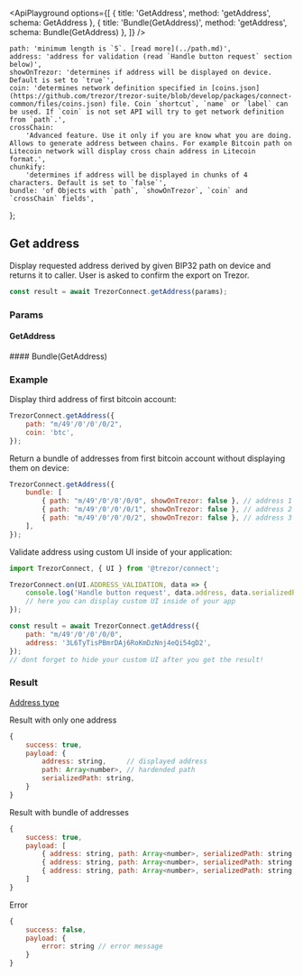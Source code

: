

<ApiPlayground
    options={[
        { title: 'GetAddress', method: 'getAddress', schema: GetAddress },
        { title: 'Bundle(GetAddress)', method: 'getAddress', schema: Bundle(GetAddress) },
    ]}
/>

    path: 'minimum length is `5`. [read more](../path.md)',
    address: 'address for validation (read `Handle button request` section below)',
    showOnTrezor: 'determines if address will be displayed on device. Default is set to `true`',
    coin: 'determines network definition specified in [coins.json](https://github.com/trezor/trezor-suite/blob/develop/packages/connect-common/files/coins.json) file. Coin `shortcut`, `name` or `label` can be used. If `coin` is not set API will try to get network definition from `path`.',
    crossChain:
        'Advanced feature. Use it only if you are know what you are doing. Allows to generate address between chains. For example Bitcoin path on Litecoin network will display cross chain address in Litecoin format.',
    chunkify:
        'determines if address will be displayed in chunks of 4 characters. Default is set to `false`',
    bundle: 'of Objects with `path`, `showOnTrezor`, `coin` and `crossChain` fields',
};

## Get address

Display requested address derived by given BIP32 path on device and returns it to caller. User is asked to confirm the export on Trezor.

```javascript
const result = await TrezorConnect.getAddress(params);
```

### Params

#### GetAddress

<ParamsTable schema={GetAddress} descriptions={paramDescriptions} />
#### Bundle(GetAddress)

<Param name="bundle" type="`Array` of Objects with above schema" />

### Example

Display third address of first bitcoin account:

```javascript
TrezorConnect.getAddress({
    path: "m/49'/0'/0'/0/2",
    coin: 'btc',
});
```

Return a bundle of addresses from first bitcoin account without displaying them on device:

```javascript
TrezorConnect.getAddress({
    bundle: [
        { path: "m/49'/0'/0'/0/0", showOnTrezor: false }, // address 1
        { path: "m/49'/0'/0'/0/1", showOnTrezor: false }, // address 2
        { path: "m/49'/0'/0'/0/2", showOnTrezor: false }, // address 3
    ],
});
```

Validate address using custom UI inside of your application:

```javascript
import TrezorConnect, { UI } from '@trezor/connect';

TrezorConnect.on(UI.ADDRESS_VALIDATION, data => {
    console.log('Handle button request', data.address, data.serializedPath);
    // here you can display custom UI inside of your app
});

const result = await TrezorConnect.getAddress({
    path: "m/49'/0'/0'/0/0",
    address: '3L6TyTisPBmrDAj6RoKmDzNnj4eQi54gD2',
});
// dont forget to hide your custom UI after you get the result!
```

### Result

[Address type](https://github.com/trezor/trezor-suite/blob/develop/packages/connect/src/types/params.ts)

Result with only one address

```javascript
{
    success: true,
    payload: {
        address: string,     // displayed address
        path: Array<number>, // hardended path
        serializedPath: string,
    }
}
```

Result with bundle of addresses

```javascript
{
    success: true,
    payload: [
        { address: string, path: Array<number>, serializedPath: string }, // address 1
        { address: string, path: Array<number>, serializedPath: string }, // address 2
        { address: string, path: Array<number>, serializedPath: string }, // address 3
    ]
}
```

Error

```javascript
{
    success: false,
    payload: {
        error: string // error message
    }
}
```
